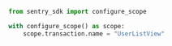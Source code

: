 ```python
from sentry_sdk import configure_scope

with configure_scope() as scope:
    scope.transaction.name = "UserListView"
```
